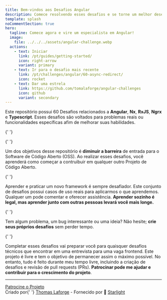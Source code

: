 ```yaml
---
title: Bem-vindos aos Desafios Angular
description: Comece resolvendo esses desafios e se torne um melhor desenvolvedor frontend Angular.
template: splash
noCommentSection: true
hero:
  tagline: Comece agora e vire um especialista em Angular!
  image:
    file: ../../../assets/angular-challenge.webp
  actions:
    - text: Iniciar
      link: /pt/guides/getting-started/
      icon: right-arrow
      variant: primary
    - text: Ir para o desafio mais recente
      link: /pt/challenges/angular/60-async-redirect/
      icon: rocket
    - text: Dar uma estrela
      link: https://github.com/tomalaforge/angular-challenges
      icon: github
      variant: secondary
---
```



<CardGrid>
  <Card title="60 Desafios">
    Este repositório possui 60 Desafios relacionados a <b>Angular</b>, <b>Nx</b>, <b>RxJS</b>,
    <b>Ngrx</b> e <b>Typescript</b>.
    Esses desafios são voltados para problemas reais ou funcionalidades específicas afim de
    melhorar suas habilidades.
  </Card>

{' '}

<Card title="Inscreva-se para ser notificado do desafio mais recente">
  <SubscriptionForm isNote={false} lang="pt" />
</Card>

{' '}

<Card title="Torne-se um contribuidor OSS">
  Um dos objetivos desse repositório é <b>diminuir a barreira</b> de entrada
  para o Software de Código Aberto (OSS). Ao realizar esses desafios, você
  aprenderá como começar a contruibuir em qualquer outro Projeto de Código
  Aberto.
</Card>

{' '}

<Card title="Aprenda junto com os outros">
  Aprender e praticar um novo framework é sempre desafiador. Este conjunto de
  desafios possui casos de uso reais para aplicarmos o que aprendemos. Qualquer
  um pode comentar e oferecer assistência.
  <b>
    Aprender sozinho é legal, mas aprender junto com outras pessoas levará você
    mais longe.
  </b>
</Card>

{' '}

<Card title="Contribua">
  Tem algum problema, um bug interessante ou uma ideia? Não hesite;
  <b>crie seus próprios desafios</b> sem perder tempo.
</Card>

{' '}

<Card title="Prepare-se para entrevistas">
  Completar esses desafios vai preparar você para quaisquer desafios técnicos
  que encontrar em uma entrevista para uma vaga frontend.
</Card>

  <Card title="Patrocínio">
    Este projeto é livre e tem o objetivo de permanecer assim o máximo possível. No entanto,
    tudo é feito durante meu tempo livre, incluindo a criação de desafios e revisão de pull requests (PRs).
    <b>Patrocinar pode me ajudar e contribuir para o crescimento do projeto</b>.
  </Card>
</CardGrid>

---

<div class="article-footer">
  <a href="https://github.com/sponsors/tomalaforge" alt="Sponsor link">
    <MyIcon name="heart" size="1.2rem" color="white" />
    Patrocine o Projeto
  </a>
</div>

<div class="main-page-footer">
  Criado por{' '}
  <a href="https://github.com/tomalaforge?tab=repositories">Thomas Laforge</a> -
  Fornecido por 🌟 <a href="https://starlight.astro.build/">Starlight</a>
</div>
